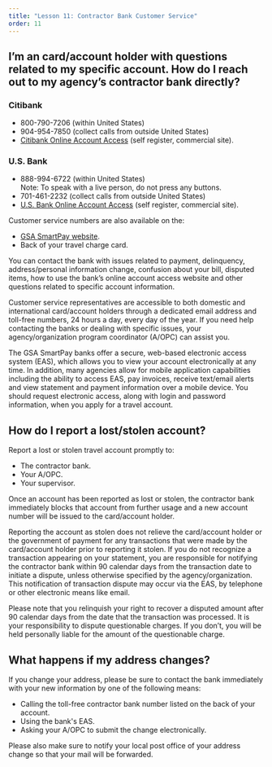```yaml
---
title: "Lesson 11: Contractor Bank Customer Service"
order: 11
---
```

## I’m an card/account holder with questions related to my specific account. How do I reach out to my agency’s contractor bank directly?

### Citibank
- 800-790-7206 (within United States)
- 904-954-7850 (collect calls from outside United States)
- [Citibank Online Account Access](https://home.cards.citidirect.com/CommercialCard/Cards.html) (self register, commercial site).

### U.S. Bank
- 888-994-6722 (within United States)  
Note: To speak with a live person, do not press any buttons.
- 701-461-2232 (collect calls from outside United States)
- [U.S. Bank Online Account Access](https://access.usbank.com/cpsApp1/index.jsp) (self register, commercial site).

Customer service numbers are also available on the:
- [GSA SmartPay website](http://smartpay.gsa.gov).
- Back of your travel charge card.

You can contact the bank with issues related to payment, delinquency, address/personal information change, confusion about your bill, disputed items, how to use the bank’s online account access website and other questions related to specific account information. 

Customer service representatives are accessible to both domestic and international card/account holders through a dedicated email address and toll-free numbers, 24 hours a day, every day of the year. If you need help contacting the banks or dealing with specific issues, your agency/organization program coordinator (A/OPC) can assist you.

The GSA SmartPay banks offer a secure, web-based electronic access system (EAS), which allows you to view your account electronically at any time. In addition, many agencies allow for mobile application capabilities including the ability to access EAS, pay invoices, receive text/email alerts and view statement and payment information over a mobile device. You should request electronic access, along with login and password information, when you apply for a travel account.

## How do I report a lost/stolen account?
Report a lost or stolen travel account promptly to:
- The contractor bank.
- Your A/OPC.
- Your supervisor.

Once an account has been reported as lost or stolen, the contractor bank immediately blocks that account from further usage and a new account number will be issued to the card/account holder.

Reporting the account as stolen does not relieve the card/account holder or the government of payment for any transactions that were made by the card/account holder prior to reporting it stolen. If you do not recognize a transaction appearing on your statement, you are responsible for notifying the contractor bank within 90 calendar days from the transaction date to initiate a dispute, unless otherwise specified by the agency/organization. This notification of transaction dispute may occur via the EAS, by telephone or other electronic means like email.

Please note that you relinquish your right to recover a disputed amount after 90 calendar days from the date that the transaction was processed. It is your responsibility to dispute questionable charges. If you don’t, you will be held personally liable for the amount of the questionable charge.

## What happens if my address changes?
If you change your address, please be sure to contact the bank immediately with your new information by one of the following means:
- Calling the toll-free contractor bank number listed on the back of your account.
- Using the bank's EAS.
- Asking your A/OPC to submit the change electronically.

Please also make sure to notify your local post office of your address change so that your mail will be forwarded.

